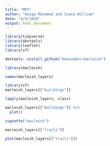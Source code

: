 ```yaml
---
title: "MP3"
author: "Haiqa Mohamed and Ivana William"
date: "4/9/2018"
output: html_document
---
```



```r
library(tidyverse)
library(devtools)
library(leaflet)
library(sf)
```
```r
devtools::install_github("beanumber/macleish")
```

```r
library(macleish)
```
```r
names(macleish_layers)
```
```r
library(sf)
macleish_layers[["buildings"]]
```
```r
lapply(macleish_layers, class)
```
```r
macleish_layers[["buildings"]] %>%
  plot()
```


```r
vignette("macleish")
```


```r
macleish_layers[["trails"]]
```
```r
plot(macleish_layers[["trails"]])
```







